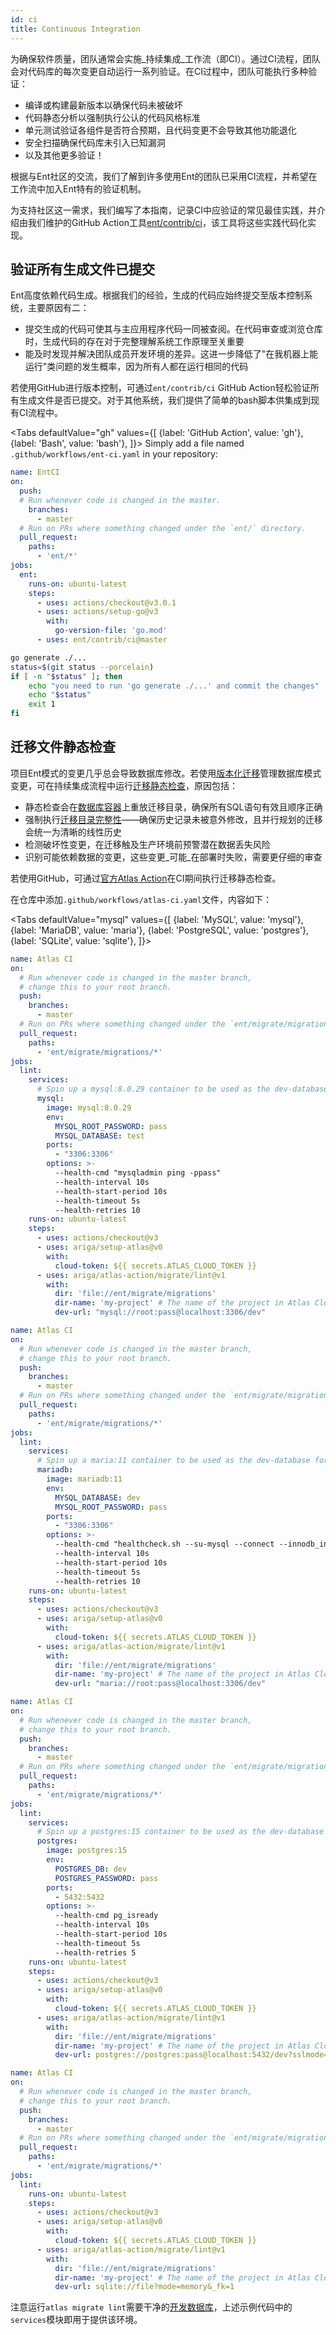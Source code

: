 ```yaml
---
id: ci
title: Continuous Integration
---
```



为确保软件质量，团队通常会实施_持续集成_工作流（即CI）。通过CI流程，团队会对代码库的每次变更自动运行一系列验证。在CI过程中，团队可能执行多种验证：

* 编译或构建最新版本以确保代码未被破坏
* 代码静态分析以强制执行公认的代码风格标准
* 单元测试验证各组件是否符合预期，且代码变更不会导致其他功能退化
* 安全扫描确保代码库未引入已知漏洞
* 以及其他更多验证！

根据与Ent社区的交流，我们了解到许多使用Ent的团队已采用CI流程，并希望在工作流中加入Ent特有的验证机制。

为支持社区这一需求，我们编写了本指南，记录CI中应验证的常见最佳实践，并介绍由我们维护的GitHub Action工具[ent/contrib/ci](https://github.com/ent/contrib/tree/master/ci)，该工具将这些实践代码化实现。

## 验证所有生成文件已提交

Ent高度依赖代码生成。根据我们的经验，生成的代码应始终提交至版本控制系统，主要原因有二：

* 提交生成的代码可使其与主应用程序代码一同被查阅。在代码审查或浏览仓库时，生成代码的存在对于完整理解系统工作原理至关重要
* 能及时发现并解决团队成员开发环境的差异。这进一步降低了"在我机器上能运行"类问题的发生概率，因为所有人都在运行相同的代码

若使用GitHub进行版本控制，可通过`ent/contrib/ci` GitHub Action轻松验证所有生成文件是否已提交。对于其他系统，我们提供了简单的bash脚本供集成到现有CI流程中。

<Tabs
    defaultValue="gh"
    values={[
        {label: 'GitHub Action', value: 'gh'},
        {label: 'Bash', value: 'bash'},
    ]}>
<TabItem value="gh">
Simply add a file named `.github/workflows/ent-ci.yaml` in your repository:

```yaml
name: EntCI
on:
  push:
  # Run whenever code is changed in the master.
    branches:
      - master
  # Run on PRs where something changed under the `ent/` directory.
  pull_request:
    paths:
      - 'ent/*'
jobs:
  ent:
    runs-on: ubuntu-latest
    steps:
      - uses: actions/checkout@v3.0.1
      - uses: actions/setup-go@v3
        with:
          go-version-file: 'go.mod'
      - uses: ent/contrib/ci@master
```

</TabItem>
<TabItem value="bash">

```bash
go generate ./...
status=$(git status --porcelain)
if [ -n "$status" ]; then
    echo "you need to run 'go generate ./...' and commit the changes"
    echo "$status"
    exit 1
fi
```

</TabItem>
</Tabs>

## 迁移文件静态检查

项目Ent模式的变更几乎总会导致数据库修改。若使用[版本化迁移](/docs/versioned-migrations)管理数据库模式变更，可在持续集成流程中运行[迁移静态检查](https://atlasgo.io/versioned/lint)，原因包括：

* 静态检查会在[数据库容器](https://atlasgo.io/concepts/dev-database)上重放迁移目录，确保所有SQL语句有效且顺序正确
* 强制执行[迁移目录完整性](/docs/versioned-migrations#atlas-migration-directory-integrity-file)——确保历史记录未被意外修改，且并行规划的迁移会统一为清晰的线性历史
* 检测破坏性变更，在迁移触及生产环境前预警潜在数据丢失风险
* 识别可能依赖数据的变更，这些变更_可能_在部署时失败，需要更仔细的审查

若使用GitHub，可通过[官方Atlas Action](https://github.com/ariga/atlas-action)在CI期间执行迁移静态检查。

在仓库中添加`.github/workflows/atlas-ci.yaml`文件，内容如下：

<Tabs
defaultValue="mysql"
values={[
    {label: 'MySQL', value: 'mysql'},
    {label: 'MariaDB', value: 'maria'},
    {label: 'PostgreSQL', value: 'postgres'},
    {label: 'SQLite', value: 'sqlite'},
]}>
<TabItem value="mysql">

```yaml
name: Atlas CI
on:
  # Run whenever code is changed in the master branch,
  # change this to your root branch.
  push:
    branches:
      - master
  # Run on PRs where something changed under the `ent/migrate/migrations/` directory.
  pull_request:
    paths:
      - 'ent/migrate/migrations/*'
jobs:
  lint:
    services:
      # Spin up a mysql:8.0.29 container to be used as the dev-database for analysis.
      mysql:
        image: mysql:8.0.29
        env:
          MYSQL_ROOT_PASSWORD: pass
          MYSQL_DATABASE: test
        ports:
          - "3306:3306"
        options: >-
          --health-cmd "mysqladmin ping -ppass"
          --health-interval 10s
          --health-start-period 10s
          --health-timeout 5s
          --health-retries 10
    runs-on: ubuntu-latest
    steps:
      - uses: actions/checkout@v3
      - uses: ariga/setup-atlas@v0
        with:
          cloud-token: ${{ secrets.ATLAS_CLOUD_TOKEN }}
      - uses: ariga/atlas-action/migrate/lint@v1
        with:
          dir: 'file://ent/migrate/migrations'
          dir-name: 'my-project' # The name of the project in Atlas Cloud
          dev-url: "mysql://root:pass@localhost:3306/dev"
```

</TabItem>
<TabItem value="maria">

```yaml
name: Atlas CI
on:
  # Run whenever code is changed in the master branch,
  # change this to your root branch.
  push:
    branches:
      - master
  # Run on PRs where something changed under the `ent/migrate/migrations/` directory.
  pull_request:
    paths:
      - 'ent/migrate/migrations/*'
jobs:
  lint:
    services:
      # Spin up a maria:11 container to be used as the dev-database for analysis.
      mariadb:
        image: mariadb:11
        env:
          MYSQL_DATABASE: dev
          MYSQL_ROOT_PASSWORD: pass
        ports:
          - "3306:3306"
        options: >-
          --health-cmd "healthcheck.sh --su-mysql --connect --innodb_initialized"
          --health-interval 10s
          --health-start-period 10s
          --health-timeout 5s
          --health-retries 10
    runs-on: ubuntu-latest
    steps:
      - uses: actions/checkout@v3
      - uses: ariga/setup-atlas@v0
        with:
          cloud-token: ${{ secrets.ATLAS_CLOUD_TOKEN }}
      - uses: ariga/atlas-action/migrate/lint@v1
        with:
          dir: 'file://ent/migrate/migrations'
          dir-name: 'my-project' # The name of the project in Atlas Cloud
          dev-url: "maria://root:pass@localhost:3306/dev"
```

</TabItem>
<TabItem value="postgres">

```yaml
name: Atlas CI
on:
  # Run whenever code is changed in the master branch,
  # change this to your root branch.
  push:
    branches:
      - master
  # Run on PRs where something changed under the `ent/migrate/migrations/` directory.
  pull_request:
    paths:
      - 'ent/migrate/migrations/*'
jobs:
  lint:
    services:
      # Spin up a postgres:15 container to be used as the dev-database for analysis.
      postgres:
        image: postgres:15
        env:
          POSTGRES_DB: dev
          POSTGRES_PASSWORD: pass
        ports:
          - 5432:5432
        options: >-
          --health-cmd pg_isready
          --health-interval 10s
          --health-start-period 10s
          --health-timeout 5s
          --health-retries 5
    runs-on: ubuntu-latest
    steps:
      - uses: actions/checkout@v3
      - uses: ariga/setup-atlas@v0
        with:
          cloud-token: ${{ secrets.ATLAS_CLOUD_TOKEN }}
      - uses: ariga/atlas-action/migrate/lint@v1
        with:
          dir: 'file://ent/migrate/migrations'
          dir-name: 'my-project' # The name of the project in Atlas Cloud
          dev-url: postgres://postgres:pass@localhost:5432/dev?sslmode=disable
```

</TabItem>
<TabItem value="sqlite">

```yaml
name: Atlas CI
on:
  # Run whenever code is changed in the master branch,
  # change this to your root branch.
  push:
    branches:
      - master
  # Run on PRs where something changed under the `ent/migrate/migrations/` directory.
  pull_request:
    paths:
      - 'ent/migrate/migrations/*'
jobs:
  lint:
    runs-on: ubuntu-latest
    steps:
      - uses: actions/checkout@v3
      - uses: ariga/setup-atlas@v0
        with:
          cloud-token: ${{ secrets.ATLAS_CLOUD_TOKEN }}
      - uses: ariga/atlas-action/migrate/lint@v1
        with:
          dir: 'file://ent/migrate/migrations'
          dir-name: 'my-project' # The name of the project in Atlas Cloud
          dev-url: sqlite://file?mode=memory&_fk=1
```

</TabItem>
</Tabs>

注意运行`atlas migrate lint`需要干净的[开发数据库](https://atlasgo.io/concepts/dev-database)，上述示例代码中的`services`模块即用于提供该环境。